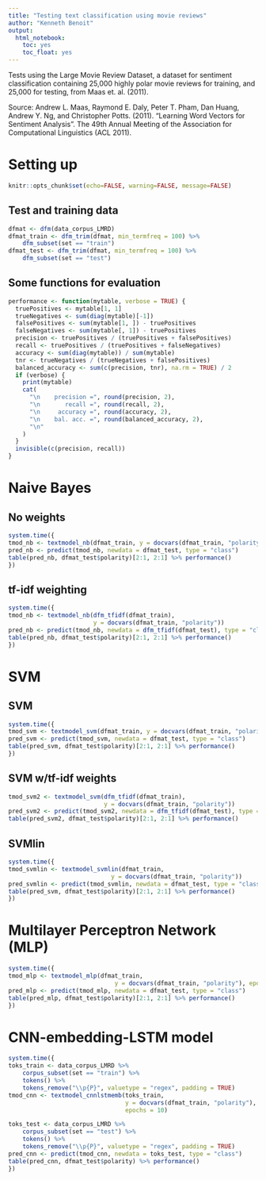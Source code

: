 ```yaml
---
title: "Testing text classification using movie reviews"
author: "Kenneth Benoit"
output:
  html_notebook:
    toc: yes
    toc_float: yes
---
```



Tests using the Large Movie Review Dataset, a dataset for sentiment classification containing 25,000 highly polar movie reviews for training, and 25,000 for testing, from Maas et. al. (2011).

Source: Andrew L. Maas, Raymond E. Daly, Peter T. Pham, Dan Huang, Andrew Y. Ng, and Christopher Potts. (2011). "Learning Word Vectors for Sentiment Analysis". The 49th Annual Meeting of the Association for Computational Linguistics (ACL 2011).

# Setting up {.tabset .tabset-fade}

```r
knitr::opts_chunk$set(echo=FALSE, warning=FALSE, message=FALSE)
```


## Test and training data 

```r
dfmat <- dfm(data_corpus_LMRD)
dfmat_train <- dfm_trim(dfmat, min_termfreq = 100) %>%
    dfm_subset(set == "train")
dfmat_test <- dfm_trim(dfmat, min_termfreq = 100) %>%
    dfm_subset(set == "test")
```

## Some functions for evaluation

```r
performance <- function(mytable, verbose = TRUE) {
  truePositives <- mytable[1, 1]
  trueNegatives <- sum(diag(mytable)[-1])
  falsePositives <- sum(mytable[1, ]) - truePositives
  falseNegatives <- sum(mytable[, 1]) - truePositives
  precision <- truePositives / (truePositives + falsePositives)
  recall <- truePositives / (truePositives + falseNegatives)
  accuracy <- sum(diag(mytable)) / sum(mytable)
  tnr <- trueNegatives / (trueNegatives + falsePositives)
  balanced_accuracy <- sum(c(precision, tnr), na.rm = TRUE) / 2
  if (verbose) {
    print(mytable)
    cat(
      "\n    precision =", round(precision, 2),
      "\n       recall =", round(recall, 2),
      "\n     accuracy =", round(accuracy, 2),
      "\n    bal. acc. =", round(balanced_accuracy, 2),
      "\n"
    )
  }
  invisible(c(precision, recall))
}
```



# Naive Bayes {.tabset .tabset-fade}

## No weights

```r
system.time({
tmod_nb <- textmodel_nb(dfmat_train, y = docvars(dfmat_train, "polarity"))
pred_nb <- predict(tmod_nb, newdata = dfmat_test, type = "class")
table(pred_nb, dfmat_test$polarity)[2:1, 2:1] %>% performance()
})
```

## tf-idf weighting

```r
system.time({
tmod_nb <- textmodel_nb(dfm_tfidf(dfmat_train), 
                        y = docvars(dfmat_train, "polarity"))
pred_nb <- predict(tmod_nb, newdata = dfm_tfidf(dfmat_test), type = "class")
table(pred_nb, dfmat_test$polarity)[2:1, 2:1] %>% performance()
})
```

# SVM {.tabset .tabset-fade}

## SVM

```r
system.time({
tmod_svm <- textmodel_svm(dfmat_train, y = docvars(dfmat_train, "polarity"))
pred_svm <- predict(tmod_svm, newdata = dfmat_test, type = "class")
table(pred_svm, dfmat_test$polarity)[2:1, 2:1] %>% performance()
})
```

## SVM w/tf-idf weights

```r
tmod_svm2 <- textmodel_svm(dfm_tfidf(dfmat_train),
                           y = docvars(dfmat_train, "polarity"))
pred_svm2 <- predict(tmod_svm2, newdata = dfm_tfidf(dfmat_test), type = "class")
table(pred_svm2, dfmat_test$polarity)[2:1, 2:1] %>% performance()
```

## SVMlin

```r
system.time({
tmod_svmlin <- textmodel_svmlin(dfmat_train,
                             y = docvars(dfmat_train, "polarity"))
pred_svmlin <- predict(tmod_svmlin, newdata = dfmat_test, type = "class")
table(pred_svm, dfmat_test$polarity)[2:1, 2:1] %>% performance()
})
```


# Multilayer Perceptron Network (MLP)

```r
system.time({
tmod_mlp <- textmodel_mlp(dfmat_train,
                              y = docvars(dfmat_train, "polarity"), epochs = 10)
pred_mlp <- predict(tmod_mlp, newdata = dfmat_test, type = "class")
table(pred_mlp, dfmat_test$polarity)[2:1, 2:1] %>% performance()
})
```


# CNN-embedding-LSTM model

```r
system.time({
toks_train <- data_corpus_LMRD %>%
    corpus_subset(set == "train") %>%
    tokens() %>%
    tokens_remove("\\p{P}", valuetype = "regex", padding = TRUE)
tmod_cnn <- textmodel_cnnlstmemb(toks_train, 
                                 y = docvars(dfmat_train, "polarity"), 
                                 epochs = 10)

toks_test <- data_corpus_LMRD %>%
    corpus_subset(set == "test") %>%
    tokens() %>%
    tokens_remove("\\p{P}", valuetype = "regex", padding = TRUE)
pred_cnn <- predict(tmod_cnn, newdata = toks_test, type = "class")
table(pred_cnn, dfmat_test$polarity) %>% performance()
})
```

